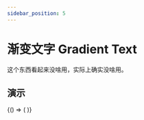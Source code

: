 ```yaml
---
sidebar_position: 5
---
```



# 渐变文字 Gradient Text

这个东西看起来没啥用，实际上确实没啥用。

## 演示

<BrowserOnly>
  {() => (<ThemeProvider>
    <Grid xGap={16} cols={2} style={{
      alignItems: 'flex-start'
    }}>
      <Grid yGap={16} cols={1}>
        <CodeBlock title="基础"
                   description={'它有不同的类型。'}
                   code={String(BasicCode)}>
          <Basic />
        </CodeBlock>
        <CodeBlock title="定制"
                   description={'靠你了。'}
                   code={String(GradientCode)}>
          <Gradient />
        </CodeBlock>
      </Grid>
      <Grid yGap={16} cols={1}>
        <CodeBlock title="尺寸"
                   description={'可以设置不同的尺寸。'}
                   code={String(SizeCode)}>
          <Size />
        </CodeBlock>
      </Grid>
    </Grid>
  </ThemeProvider>)}
</BrowserOnly>